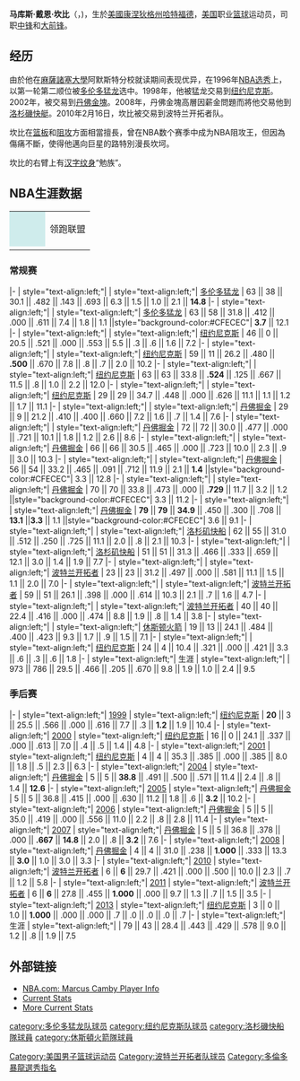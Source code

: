 {{noteTA
|T=zh-hans:马库斯·坎比;zh-hk:馬吉斯·甘比;zh-tw:馬克斯·坎比;
|G1=NBA
}}
{{Infobox NBA Player
| image = Marcus Camby Clippers cropped2.jpg
| name = 马库斯·坎比<br />Marcus Camby
| position = [[大前锋|大前锋]]/[[中锋|中锋]]
| height_ft = 6 | height_in = 11
| weight_lb  = 235
| nationality = {{USA}}
| birth_date = {{Birth date and age|1974|3|22}}
| birth_place = {{USA}}[[康涅狄格州|康涅狄格州]][[哈特福德|哈特福德]]
| college = [[麻薩諸塞大學|麻薩諸塞大學]]阿默斯特分校
| draft_year = 1996
| draft_round = 1
| draft_pick = 2
| career_start = 1996
| career_end = 2013
| draft_team = [[多伦多猛龙|多伦多猛龙]]
| career_number = 23, 21, 29
| team1 = [[多倫多暴龍|多倫多暴龍]] | years1 = {{nbay|1996|start}}–{{nbay|1997|end}}
| team2 = [[紐約尼克|紐約尼克]] | years2 = {{nbay|1998|start}}–{{nbay|2001|end}}
| team3 = [[丹佛金塊|丹佛金塊]] | years3 = {{nbay|2002|start}}–{{nbay|2007|end}}
| team4 = [[洛杉磯快艇|洛杉磯快艇]] | years4 = {{nbay|2008|start}}–{{nbay|2009|end}}
| team5 = [[波特蘭拓荒者|波特蘭拓荒者]] | years5 = {{nbay|2009|end}}–{{nbay|2011|end}}
| team6 = [[休士頓火箭|休士頓火箭]] | years6 = {{nbay|2011|end}}
| team7 = 紐約尼克 | years7 = {{nbay|2012|full=y}}
| awards = 
*[[NBA歷屆封阻王|NBA阻攻王]]：1998、2006、2007、2008
*[[NBA年度最佳防守球員|NBA最佳防守球員]]：2007
*[[NBA最佳防守陣容|NBA最佳防守陣容第一隊]]：2007、2008
*[[NBA最佳防守陣容|NBA最佳防守陣容第二隊]]：2005、2006
*[[NBA最佳新秀陣容|NBA最佳新秀陣容第一隊]]：1997
*[[奈史密斯學院年度最佳球員|奈史密斯學院年度最佳球員]]：1996
*[[约翰·R·伍顿奖|约翰·R·伍顿奖]]：1996

}}
'''马库斯·戴恩·坎比'''（{{lang-en|'''Marcus Dion Camby'''}}，{{bd|1974年|3月22日|catIdx=C坎}})，生於[[美國|美國]][[康涅狄格州|康涅狄格州]][[哈特福德|哈特福德]]，[[美国|美国]]职业[[篮球|篮球]]运动员，司职[[中锋|中锋]]和[[大前锋|大前锋]]。

==经历==

由於他在[[麻薩諸塞大學|麻薩諸塞大學]]阿默斯特分校就读期间表现优异，在1996年[[NBA选秀|NBA选秀]]上，以第一轮第二顺位被[[多伦多猛龙|多伦多猛龙]]选中。1998年，他被猛龙交易到[[纽约尼克斯|纽约尼克斯]]。2002年，被交易到[[丹佛金塊|丹佛金塊]]。2008年，丹佛金塊高層因薪金問題而將他交易他到[[洛杉磯快艇|洛杉磯快艇]]。2010年2月16日，坎比被交易到波特兰开拓者队。

坎比在[[篮板|篮板]]和[[封阻|阻攻]]方面相當擅長，曾在NBA数个赛季中成为NBA阻攻王，但因為傷痛不斷，使得他邁向巨星的路特別漫長坎坷。

坎比的右臂上有[[汉字|汉字]][[纹身|纹身]]“勉族”。

==NBA生涯数据==

{{NBA player statistics legend}}
{|class ="wikitable"
|-
| style="background-color:#CFECEC; width:3em"| 
|领跑联盟
|-
|}

===常规赛===

{{NBA player statistics start}}
|-
| style="text-align:left;"| {{nbay|1996}}
| style="text-align:left;"| [[1996–97_Toronto_Raptors_season|多伦多猛龙]]
| 63 || 38 || 30.1 || .482 || .143 || .693 || 6.3 || 1.5 || 1.0 || 2.1 || '''14.8'''
|-
| style="text-align:left;"| {{nbay|1997}}
| style="text-align:left;"| [[1997–98_Toronto_Raptors_season|多伦多猛龙]]
| 63 || 58 || 31.8 || .412 || .000 || .611 || 7.4 || 1.8 || 1.1 ||style="background-color:#CFECEC"| '''3.7''' || 12.1
|-
| style="text-align:left;"| {{nbay|1998}}
| style="text-align:left;"| [[1998–99_New_York_Knicks_season|纽约尼克斯]]
| 46 || 0 || 20.5 || .521 || .000 || .553 || 5.5 || .3 || .6 || 1.6 || 7.2
|-
| style="text-align:left;"| {{nbay|1999|trunc=y}}
| style="text-align:left;"| [[1999–2000_New_York_Knicks_season|纽约尼克斯]]
| 59 || 11 || 26.2 || .480 || '''.500''' || .670 || 7.8 || .8 || .7 || 2.0 || 10.2
|-
| style="text-align:left;"| {{nbay|2000}}
| style="text-align:left;"| [[2000–01_New_York_Knicks_season|纽约尼克斯]]
| 63 || 63 || 33.8 || '''.524''' || .125 || .667 || 11.5 || .8 || 1.0 || 2.2 || 12.0
|-
| style="text-align:left;"| {{nbay|2001}}
| style="text-align:left;"| [[2001–02_New_York_Knicks_season|纽约尼克斯]]
| 29 || 29 || 34.7 || .448 || .000 || .626 || 11.1 || 1.1 || 1.2 || 1.7 || 11.1
|-
| style="text-align:left;"| {{nbay|2002}}
| style="text-align:left;"| [[2002–03_Denver_Nuggets_season|丹佛掘金]]
| 29 || 9 || 21.2 || .410 || .400 || .660 || 7.2 || 1.6 || .7 || 1.4 || 7.6
|-
| style="text-align:left;"| {{nbay|2003}}
| style="text-align:left;"| [[2003–04_Denver_Nuggets_season|丹佛掘金]]
| 72 || 72 || 30.0 || .477 || .000 || .721 || 10.1 || 1.8 || 1.2 || 2.6 || 8.6
|-
| style="text-align:left;"| {{nbay|2004}}
| style="text-align:left;"| [[2004–05_Denver_Nuggets_season|丹佛掘金]]
| 66 || 66 || 30.5 || .465 || .000 || .723 || 10.0 || 2.3 || .9 || 3.0 || 10.3
|-
| style="text-align:left;"| {{nbay|2005}}
| style="text-align:left;"| [[2005–06_Denver_Nuggets_season|丹佛掘金]]
| 56 || 54 || 33.2 || .465 || .091 || .712 || 11.9 || 2.1 || '''1.4''' ||style="background-color:#CFECEC"| 3.3 || 12.8
|-
| style="text-align:left;"| {{nbay|2006}}
| style="text-align:left;"| [[2006–07_Denver_Nuggets_season|丹佛掘金]]
| 70 || 70 || 33.8 || .473 || .000 || '''.729''' || 11.7 || 3.2 || 1.2 ||style="background-color:#CFECEC"| 3.3 || 11.2
|-
| style="text-align:left;"| {{nbay|2007}}
| style="text-align:left;"| [[2007–08_Denver_Nuggets_season|丹佛掘金]]
| '''79''' || '''79''' || '''34.9''' || .450 || .300 || .708 || '''13.1''' ||'''3.3''' || 1.1 ||style="background-color:#CFECEC"| 3.6 || 9.1
|-
| style="text-align:left;"| {{nbay|2008}}
| style="text-align:left;"| [[2008–09_Los_Angeles_Clippers_season|洛杉矶快船]]
| 62 || 55 || 31.0 || .512 || .250 || .725 || 11.1 || 2.0 || .8 || 2.1 || 10.3
|-
| style="text-align:left;"| {{nbay|2009}}
| style="text-align:left;"| [[2009–10_Los_Angeles_Clippers_season|洛杉矶快船]]
| 51 || 51 || 31.3 || .466 || .333 || .659 || 12.1 || 3.0 || 1.4 || 1.9 || 7.7
|-
| style="text-align:left;"| {{nbay|2009}}
| style="text-align:left;"| [[2009–10_Portland_Trail_Blazers_season|波特兰开拓者]]
| 23 || 23 || 31.2 || .497 || .000 || .581 || 11.1 || 1.5 || 1.1 || 2.0 || 7.0
|-
| style="text-align:left;"| {{nbay|2010}}
| style="text-align:left;"| [[2010–11_Portland_Trail_Blazers_season|波特兰开拓者]]
| 59 || 51 || 26.1 || .398 || .000 || .614 || 10.3 || 2.1 || .7 || 1.6 || 4.7
|-
| style="text-align:left;"| {{nbay|2011}}
| style="text-align:left;"| [[2011–12_Portland_Trail_Blazers_season|波特兰开拓者]]
| 40 || 40 || 22.4 || .416 || .000 || .474 || 8.8 || 1.9 || .8 || 1.4 || 3.8
|-
| style="text-align:left;"| {{nbay|2011}}
| style="text-align:left;"| [[2011–12_Houston_Rockets_season|休斯顿火箭]]
| 19 || 13 || 24.1 || .484 || .400 || .423 || 9.3 || 1.7 || .9 || 1.5 || 7.1
|-
| style="text-align:left;"| {{nbay|2012}}
| style="text-align:left;"| [[2012–13_New_York_Knicks_season|纽约尼克斯]]
| 24 || 4 || 10.4 || .321 || .000 || .421 || 3.3 || .6 || .3 || .6 || 1.8
|-
| style="text-align:left;"| 生涯
| style="text-align:left;"| 
| 973 || 786 || 29.5 || .466 || .205 || .670 || 9.8 || 1.9 || 1.0 || 2.4 || 9.5
{{s-end}}

===季后赛===

{{NBA player statistics start}}
|-
| style="text-align:left;"| [[1999_NBA_Playoffs|1999]]
| style="text-align:left;"| [[1998–99_New_York_Knicks_season|纽约尼克斯]]
| '''20''' || 3 || 25.5 || .566 || .000 || .616 || 7.7 || .3 || '''1.2''' || 1.9 || 10.4
|-
| style="text-align:left;"| [[2000_NBA_Playoffs|2000]]
| style="text-align:left;"| [[1999–2000_New_York_Knicks_season|纽约尼克斯]]
| 16 || 0 || 24.1 || .337 || .000 || .613 || 7.0 || .4 || .5 || 1.4 || 4.8
|-
| style="text-align:left;"| [[2001_NBA_Playoffs|2001]]
| style="text-align:left;"| [[2000–01_New_York_Knicks_season|纽约尼克斯]]
| 4 || 4 || 35.3 || .385 || .000 || .385 || 8.0 || 1.8 || .5 || 2.3 || 6.3
|-
| style="text-align:left;"| [[2004_NBA_Playoffs|2004]]
| style="text-align:left;"| [[2003–04_Denver_Nuggets_season|丹佛掘金]]
| 5 || 5 || '''38.8''' || .491 || .500 || .571 || 11.4 || 2.4 || .8 || 1.4 || '''12.6'''
|-
| style="text-align:left;"| [[2005_NBA_Playoffs|2005]]
| style="text-align:left;"| [[2004–05_Denver_Nuggets_season|丹佛掘金]]
| 5 || 5 || 36.8 || .415 || .000 || .630 || 11.2 || 1.8 || .6 || '''3.2''' || 10.2
|-
| style="text-align:left;"| [[2006_NBA_Playoffs|2006]]
| style="text-align:left;"| [[2005–06_Denver_Nuggets_season|丹佛掘金]]
| 5 || 5 || 35.0 || .419 || .000 || .556 || 11.0 || 2.2 || .8 || 2.8 || 11.4
|-
| style="text-align:left;"| [[2007_NBA_Playoffs|2007]]
| style="text-align:left;"| [[2006–07_Denver_Nuggets_season|丹佛掘金]]
| 5 || 5 || 36.8 || .378 || .000 || '''.667''' || '''14.8''' || 2.0 || .8 || '''3.2''' || 7.6
|-
| style="text-align:left;"| [[2008_NBA_Playoffs|2008]]
| style="text-align:left;"| [[2007–08_Denver_Nuggets_season|丹佛掘金]]
| 4 || 4 || 31.0 || .238 || '''1.000''' || .333 || 13.3 || '''3.0''' || 1.0 || 3.0 || 3.3
|-
| style="text-align:left;"| [[2010_NBA_Playoffs|2010]]
| style="text-align:left;"| [[2009–10_Portland_Trail_Blazers_season|波特兰开拓者]]
| 6 || '''6''' || 29.7 || .421 || .000 || .500 || 10.0 || 2.3 || .7 || 1.2 || 5.8
|-
| style="text-align:left;"| [[2011_NBA_Playoffs|2011]]
| style="text-align:left;"| [[2010–11_Portland_Trail_Blazers_season|波特兰开拓者]]
| 6 || '''6''' || 27.8 || .455 || '''1.000''' || .000 || 9.7 || 1.3 || .7 || 1.5 || 3.5
|-
| style="text-align:left;"| [[2013_NBA_Playoffs|2013]]
| style="text-align:left;"| [[2012–13_New_York_Knicks_season|纽约尼克斯]]
| 3 || 0 || 1.0 || '''1.000''' || .000 || .000 || .7 || .0 || .0 || .0 || .7
|-
| style="text-align:left;"| 生涯
| style="text-align:left;"| 
| 79 || 43 || 28.4 || .443 || .429 || .578 || 9.0 || 1.2 || .8 || 1.9 || 7.5
{{s-end}}

== 外部链接 ==
* [http://www.nba.com/playerfile/marcus_camby/ NBA.com: Marcus Camby Player Info] {{Wayback|url=http://www.nba.com/playerfile/marcus_camby/ |date=20131104173824 }}
* [http://www.basketball-reference.com/players/c/cambyma01.html Current Stats] {{Wayback|url=http://www.basketball-reference.com/players/c/cambyma01.html |date=20210513124914 }}
* [https://web.archive.org/web/20070206163336/http://www.databasebasketball.com/players/playerpage.htm?ilkid=CAMBYMA01 More Current Stats]

{{NABC年度最佳球员}}
{{阿道夫·鲁普奖获得者}}
{{奥斯卡·罗伯逊奖}}
{{奈史密斯学院年度最佳男子球员}}
{{约翰·R·伍登年度最佳男子球员}}
{{美联社大学篮球年度最佳男子球员}}
{{体育新闻大学篮球年度最佳男子球员}}
{{1996 NBA Draft}}
{{NBA盖帽王}}
{{NBA年度最佳防守球员}}

{{Authority control}}
{{DEFAULTSORT:Camby, Marcus}}
[[Category:美国男子篮球运动员|Category:美国男子篮球运动员]]
[[category:多伦多猛龙队球员|category:多伦多猛龙队球员]]
[[category:纽约尼克斯队球员|category:纽约尼克斯队球员]]
[[category:洛杉磯快船隊球員|category:洛杉磯快船隊球員]]
[[Category:波特兰开拓者队球员|Category:波特兰开拓者队球员]]
[[category:休斯頓火箭隊球員|category:休斯頓火箭隊球員]]
[[Category:多倫多暴龍選秀指名|Category:多倫多暴龍選秀指名]]